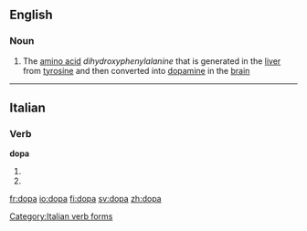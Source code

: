 ==English==

===Noun===
{{en-noun|-}}

# The [[amino acid]] ''dihydroxyphenylalanine'' that is generated in the [[liver]] from [[tyrosine]] and then converted into [[dopamine]] in the [[brain]]

----

==Italian==

===Verb===
'''dopa'''

# {{form of|[[third-person|Third-person]] [[singular]] [[present tense]]|[[dopare#Italian|dopare]]|lang=Italian}}
# {{form of|[[second-person|Second-person]] singular [[imperative]]|dopare#Italian|dopare|lang=Italian}}

[[Category:Italian verb forms]]

[[fr:dopa]]
[[io:dopa]]
[[fi:dopa]]
[[sv:dopa]]
[[zh:dopa]]